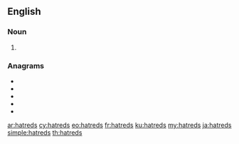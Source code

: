 ==English==

===Noun===
{{head|en|noun plural form}}

# {{plural of|hatred|lang=en}}

===Anagrams===
* {{l|en|dearths}}
* {{l|en|hardest}}
* {{l|en|heardst}}
* {{l|en|threads}}
* {{l|en|trashed}}

[[ar:hatreds]]
[[cy:hatreds]]
[[eo:hatreds]]
[[fr:hatreds]]
[[ku:hatreds]]
[[my:hatreds]]
[[ja:hatreds]]
[[simple:hatreds]]
[[th:hatreds]]